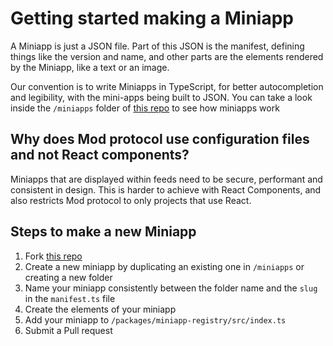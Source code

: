 # Getting started making a Miniapp

A Miniapp is just a JSON file. Part of this JSON is the manifest, defining things like the version and name, and other parts
are the elements rendered by the Miniapp, like a text or an image.

Our convention is to write Miniapps in TypeScript, for better autocompletion and legibility, with the mini-apps being built to JSON.
You can take a look inside the `/miniapps` folder of [this repo](https://github.com/mod-protocol/mod) to see how miniapps work

## Why does Mod protocol use configuration files and not React components?

Miniapps that are displayed within feeds need to be secure, performant and consistent in design.
This is harder to achieve with React Components, and also restricts Mod protocol to only projects that use React.

## Steps to make a new Miniapp

1. Fork [this repo](https://github.com/mod-protocol/mod)
2. Create a new miniapp by duplicating an existing one in `/miniapps` or creating a new folder
3. Name your miniapp consistently between the folder name and the `slug` in the `manifest.ts` file
4. Create the elements of your miniapp
5. Add your miniapp to `/packages/miniapp-registry/src/index.ts`
6. Submit a Pull request
